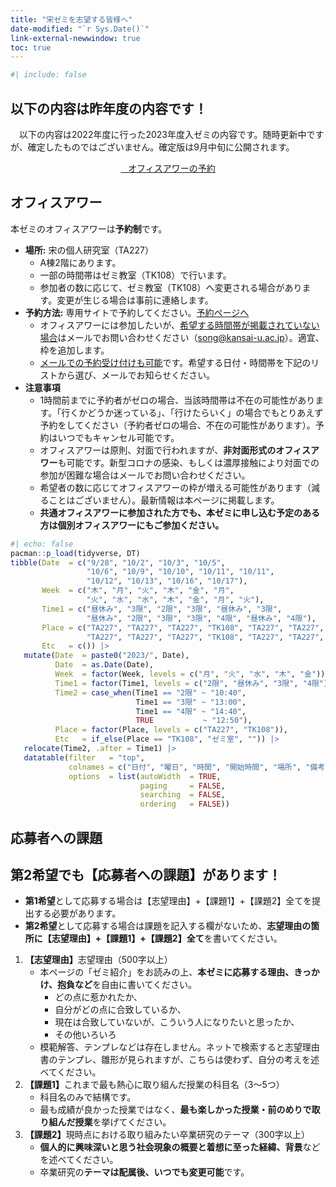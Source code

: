 ```yaml
---
title: "宋ゼミを志望する皆様へ"
date-modified: "`r Sys.Date()`"
link-external-newwindow: true
toc: true
---
```


```r
#| include: false
```

:::{.callout-important}
## 以下の内容は昨年度の内容です！

　以下の内容は2022年度に行った2023年度入ゼミの内容です。随時更新中ですが、確定したものではございません。確定版は9月中旬に公開されます。
:::

<center><a href="#" class="btn btn-info btn-lg" target="_blank" role="button"><i class="bi bi-calendar-check"></i>&nbsp;&nbsp;&nbsp;オフィスアワーの予約</a></center>

## オフィスアワー

本ゼミのオフィスアワーは**予約制**です。

* **場所:** 宋の個人研究室（TA227）
   * A棟2階にあります。
   * 一部の時間帯はゼミ教室（TK108）で行います。
   * 参加者の数に応じて、ゼミ教室（TK108）へ変更される場合があります。変更が生じる場合は事前に連絡します。
* **予約方法:** 専用サイトで予約してください。<span class="jay_btn">[予約ページへ](#)</span>
   * オフィスアワーには参加したいが、<u>希望する時間帯が掲載されていない場合</u>はメールでお問い合わせください（<song@kansai-u.ac.jp>）。適宜、枠を追加します。
   * <u>メールでの予約受け付けも可能</u>です。希望する日付・時間帯を下記のリストから選び、メールでお知らせください。
* **注意事項** 
   * 1時間前までに予約者がゼロの場合、当該時間帯は不在の可能性があります。「行くかどうか迷っている」、「行けたらいく」の場合でもとりあえず予約をしてください（予約者ゼロの場合、不在の可能性があります）。予約はいつでもキャンセル可能です。
   * オフィスアワーは原則、対面で行われますが、**非対面形式のオフィスアワー**も可能です。新型コロナの感染、もしくは濃厚接触により対面での参加が困難な場合はメールでお問い合わせください。
   * 希望者の数に応じてオフィスアワーの枠が増える可能性があります（減ることはございません）。最新情報は本ページに掲載します。
   * **共通オフィスアワーに参加された方でも、本ゼミに申し込む予定のある方は個別オフィスアワーにもご参加ください。**

```r
#| echo: false
pacman::p_load(tidyverse, DT)
tibble(Date  = c("9/28", "10/2", "10/3", "10/5",
                 "10/6", "10/9", "10/10", "10/11", "10/11",
                 "10/12", "10/13", "10/16", "10/17"),
       Week  = c("木", "月", "火", "木", "金", "月", 
                 "火", "水", "水", "木", "金", "月", "火"),
       Time1 = c("昼休み", "3限", "2限", "3限", "昼休み", "3限",
                 "昼休み", "2限", "3限", "3限", "4限", "昼休み", "4限"),
       Place = c("TA227", "TA227", "TA227", "TK108", "TA227", "TA227", 
                 "TA227", "TA227", "TA227", "TK108", "TA227", "TA227", "TA227"),
       Etc   = c()) |> 
   mutate(Date  = paste0("2023/", Date),
          Date  = as.Date(Date),
          Week  = factor(Week, levels = c("月", "火", "水", "木", "金")),
          Time1 = factor(Time1, levels = c("2限", "昼休み", "3限", "4限")),
          Time2 = case_when(Time1 == "2限" ~ "10:40",
                            Time1 == "3限" ~ "13:00",
                            Time1 == "4限" ~ "14:40",
                            TRUE           ~ "12:50"),
          Place = factor(Place, levels = c("TA227", "TK108")),
          Etc   = if_else(Place == "TK108", "ゼミ室", "")) |> 
   relocate(Time2, .after = Time1) |> 
   datatable(filter   = "top",
             colnames = c("日付", "曜日", "時間", "開始時間", "場所", "備考"),
             options  = list(autoWidth  = TRUE,
                             paging     = FALSE,
                             searching  = FALSE,
                             ordering   = FALSE))
```

## 応募者への課題

:::{.callout-important}
## 第2希望でも【応募者への課題】があります！

* **第1希望**として応募する場合は【志望理由】+【課題1】+【課題2】全てを提出する必要があります。
* **第2希望**として応募する場合は課題を記入する欄がないため、**志望理由の箇所に【志望理由】+【課題1】+【課題2】全て**を書いてください。
:::

1. **【志望理由】**志望理由（500字以上）
   * 本ページの「ゼミ紹介」をお読みの上、**本ゼミに応募する理由、きっかけ、抱負など**を自由に書いてください。
      * どの点に惹かれたか、
      * 自分がどの点に合致しているか、
      * 現在は合致していないが、こういう人になりたいと思ったか、
      * その他いろいろ
   * 模範解答、テンプレなどは存在しません。ネットで検索すると志望理由書のテンプレ、雛形が見られますが、こちらは使わず、自分の考えを述べてください。
2. **【課題1】**これまで最も熱心に取り組んだ授業の科目名（3〜5つ）
   * 科目名のみで結構です。
   * 最も成績が良かった授業ではなく、**最も楽しかった授業・前のめりで取り組んだ授業**を挙げてください。
3. **【課題2】**現時点における取り組みたい卒業研究のテーマ（300字以上）
   * **個人的に興味深いと思う社会現象の概要と着想に至った経緯、背景**などを述べてください。
   * 卒業研究の**テーマは配属後、いつでも変更可能**です。